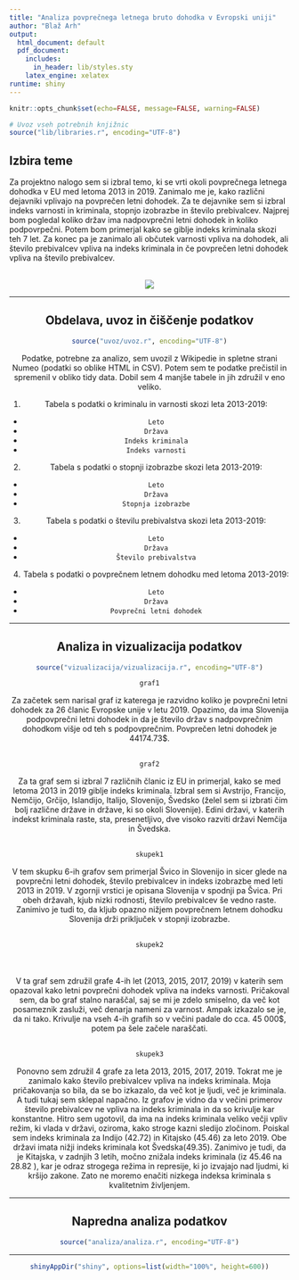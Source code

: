 ```yaml
---
title: "Analiza povprečnega letnega bruto dohodka v Evropski uniji"
author: "Blaž Arh"
output:
  html_document: default
  pdf_document:
    includes:
      in_header: lib/styles.sty
    latex_engine: xelatex
runtime: shiny
---
```


```r
knitr::opts_chunk$set(echo=FALSE, message=FALSE, warning=FALSE)

# Uvoz vseh potrebnih knjižnic
source("lib/libraries.r", encoding="UTF-8")
```


## Izbira teme

Za projektno nalogo sem si izbral temo, ki se vrti okoli povprečnega letnega dohodka v EU med letoma  2013 in 2019. Zanimalo me je, kako različni dejavniki vplivajo na povprečen letni dohodek. Za te dejavnike sem si izbral indeks varnosti in kriminala, stopnjo izobrazbe in število prebivalcev. Najprej bom pogledal koliko držav ima nadpovprečni letni dohodek in koliko podpovrpečni. Potem bom primerjal kako se giblje indeks kriminala skozi teh 7 let.
Za konec pa je zanimalo ali občutek varnosti vpliva na dohodek, ali število prebivalcev vpliva na indeks kriminala in če povprečen letni dohodek vpliva na število prebivalcev.
<br>
<br>

<center>
![](slike/denar.jpg)



***

## Obdelava, uvoz in čiščenje podatkov

```r
source("uvoz/uvoz.r", encoding="UTF-8")
```

Podatke, potrebne za analizo, sem uvozil z Wikipedie in spletne strani Numeo (podatki so oblike HTML in CSV). Potem sem te podatke prečistil in spremenil v obliko tidy data. Dobil sem 4 manjše tabele in jih združil v eno veliko.

1. Tabela s podatki o kriminalu in varnosti skozi leta 2013-2019:
  - `Leto` 
  - `Država`
  - `Indeks kriminala`
  - `Indeks varnosti`

2. Tabela s podatki o stopnji izobrazbe skozi leta 2013-2019:
  - `Leto`
  - `Država`
  - `Stopnja izobrazbe`

3. Tabela s podatki o številu prebivalstva skozi leta 2013-2019:
  - `Leto`
  - `Država`
  - `Število prebivalstva`
  
4. Tabela s podatki o povprečnem letnem dohodku med letoma 2013-2019:
  - `Leto`
  - `Država`
  - `Povprečni letni dohodek`

***

## Analiza in vizualizacija podatkov

```r
source("vizualizacija/vizualizacija.r", encoding="UTF-8")
```

```r
graf1
```

Za začetek sem narisal graf iz katerega je razvidno koliko je povprečni letni dohodek za 26 članic Evropske unije v letu 2019. Opazimo, da ima Slovenija podpovprečni letni dohodek in da je število držav s nadpovprečnim dohodkom višje od teh s podpovprečnim. Povprečen letni dohodek je 44174.73$.
<br>
<br>




```r
graf2
```

Za ta graf sem si izbral 7 različnih članic iz EU in primerjal, kako se med letoma 2013 in 2019 giblje indeks kriminala. Izbral sem si Avstrijo, Francijo, Nemčijo, Grčijo, Islandijo, Italijo, Slovenijo, Švedsko (želel sem si izbrati čim bolj različne države in države, ki so okoli Slovenije). Edini državi, v katerih indekst kriminala raste, sta, presenetljivo, dve visoko razviti državi Nemčija in Švedska.
<br>
<br>


```r
skupek1
```

V tem skupku 6-ih grafov sem primerjal Švico in Slovenijo in sicer glede na povprečni letni dohodek, število prebivalcev in indeks izobrazbe med leti 2013 in 2019. V zgornji vrstici je opisana Slovenija v spodnji pa Švica. Pri obeh državah, kjub nizki rodnosti, število prebivalcev še vedno raste. Zanimivo je tudi to, da kljub opazno nižjem povprečnem letnem dohodku Slovenija drži priključek v stopnji izobrazbe.
<br>
<br>

```r
skupek2
```
<br>
<br>
V ta graf sem združil grafe 4-ih let (2013, 2015, 2017, 2019) v katerih sem opazoval kako letni povprečni dohodek vpliva na indeks varnosti. Pričakoval sem, da bo graf stalno naraščal, saj se mi je zdelo smiselno, da več kot posameznik zasluži, več denarja nameni za varnost. Ampak izkazalo se je, da ni tako. Krivulje na vseh 4-ih grafih so v večini padale do cca. 45 000$, potem pa šele začele naraščati.
<br>
<br>

```r
skupek3
```

Ponovno sem združil 4 grafe za leta 2013, 2015, 2017, 2019. Tokrat me je zanimalo kako število prebivalcev vpliva na indeks kriminala. Moja pričakovanja so bila, da se bo izkazalo, da več kot je ljudi, več je kriminala. A tudi tukaj sem sklepal napačno. Iz grafov je vidno da v večini primerov število prebivalcev ne vpliva na indeks kriminala in da so krivulje kar konstantne. Hitro sem ugotovil, da ima na indeks kriminala veliko večji vpliv režim, ki vlada v državi, oziroma, kako stroge kazni sledijo zločinom. Poiskal sem indeks kriminala za Indijo (42.72) in Kitajsko (45.46) za leto 2019. Obe državi imata nižji indeks kriminala kot Švedska(49.35). 
Zanimivo je tudi, da je Kitajska, v zadnjih 3 letih, močno znižala indeks kriminala (iz 45.46 na 28.82 ), kar je odraz strogega režima in represije, ki jo izvajajo nad ljudmi, ki kršijo zakone. Zato ne moremo enačiti nizkega indeksa kriminala s kvalitetnim življenjem. 

***

## Napredna analiza podatkov

```r
source("analiza/analiza.r", encoding="UTF-8")
```

***

```r
shinyAppDir("shiny", options=list(width="100%", height=600))
```
